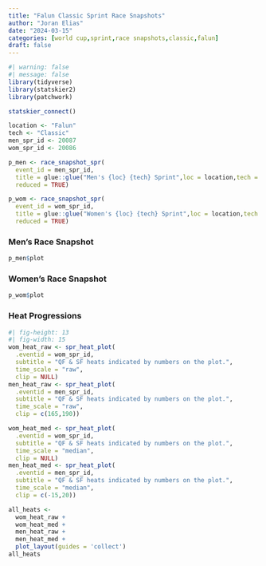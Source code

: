 ```yaml
---
title: "Falun Classic Sprint Race Snapshots"
author: "Joran Elias"
date: "2024-03-15"
categories: [world cup,sprint,race snapshots,classic,falun]
draft: false
---
```


```r
#| warning: false
#| message: false
library(tidyverse)
library(statskier2)
library(patchwork)

statskier_connect()
```

```r
location <- "Falun"
tech <- "Classic"
men_spr_id <- 20087
wom_spr_id <- 20086

p_men <- race_snapshot_spr(
  event_id = men_spr_id,
  title = glue::glue("Men's {loc} {tech} Sprint",loc = location,tech = tech),
  reduced = TRUE)

p_wom <- race_snapshot_spr(
  event_id = wom_spr_id,
  title = glue::glue("Women's {loc} {tech} Sprint",loc = location,tech = tech),
  reduced = TRUE)
```

### Men's Race Snapshot
```r
p_men$plot
```

### Women's Race Snapshot
```r
p_wom$plot
```

### Heat Progressions
```r
#| fig-height: 13
#| fig-width: 15
wom_heat_raw <- spr_heat_plot(
  .eventid = wom_spr_id,
  subtitle = "QF & SF heats indicated by numbers on the plot.",
  time_scale = "raw",
  clip = NULL)
men_heat_raw <- spr_heat_plot(
  .eventid = men_spr_id,
  subtitle = "QF & SF heats indicated by numbers on the plot.",
  time_scale = "raw",
  clip = c(165,190))

wom_heat_med <- spr_heat_plot(
  .eventid = wom_spr_id,
  subtitle = "QF & SF heats indicated by numbers on the plot.",
  time_scale = "median",
  clip = NULL)
men_heat_med <- spr_heat_plot(
  .eventid = men_spr_id,
  subtitle = "QF & SF heats indicated by numbers on the plot.",
  time_scale = "median",
  clip = c(-15,20))

all_heats <- 
  wom_heat_raw + 
  wom_heat_med + 
  men_heat_raw + 
  men_heat_med + 
  plot_layout(guides = 'collect')
all_heats
```